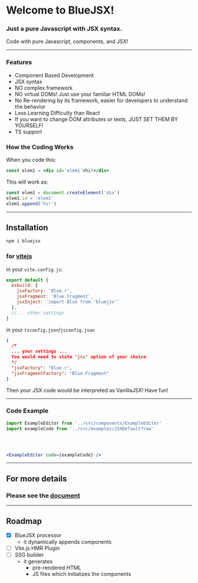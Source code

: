 
<div class='center'>

<AnimationLogo id='logo'/>

#  Welcome to BlueJSX!

### Just a pure Javascript with JSX syntax.

Code with pure Javascript, components, and JSX!
</div>

---

### Features
- Component Based Development
- JSX syntax
- NO complex framework
- NO virtual DOMs! Just use your familiar HTML DOMs!
- No Re-rendering by its framework, easier for developers to understand the behavior
- Less Learning Difficulty than React
- If you want to change DOM attributes or texts, JUST SET THEM BY YOURSELF!
- TS support



### How the Coding Works
When you code this:
```jsx
const elem1 = <div id='elem1'>hi!</div>
```
This will work as:
```js
const elem1 = document.createElement('div')
elem1.id = 'elem1'
elem1.append('hi!')
```

---


## Installation

```sh
npm i bluejsx
```
### for [vitejs](https://vitejs.dev/)
in your `vite.config.js`:
```js
export default {
  esbuild: {
    jsxFactory: 'Blue.r',
    jsxFragment: 'Blue.Fragment',
    jsxInject: `import Blue from 'bluejsx'`
  },
  //... other settings
}
```

in your `tsconfig.json`/`jsconfig.json`

```json
{
  /*
  ... your settings ...
  You would need to state "jsx" option of your choice
  */
  "jsxFactory": "Blue.r",
  "jsxFragmentFactory": "Blue.Fragment"
}
```

Then your JSX code would be interpreted as VanillaJSX! Have fun!

---

### Code Example

```jsx
import ExampleEditor from '../src/components/ExampleEditor'
import exampleCode from '../src/examples/JSXDefault?raw'




<ExampleEditor code={exampleCode} />
```

---

## For more details 

### Please see the [document](https://github.com/bluejsx/BlueJSX/tree/master/doc)


---

## Roadmap

- [x] BlueJSX processor
  - it dynamically appends components
- [ ] Vite.js HMR Plugin
- [ ] SSG builder
  - it generates 
    - pre-rendered HTML
    - JS files which initializes the components

